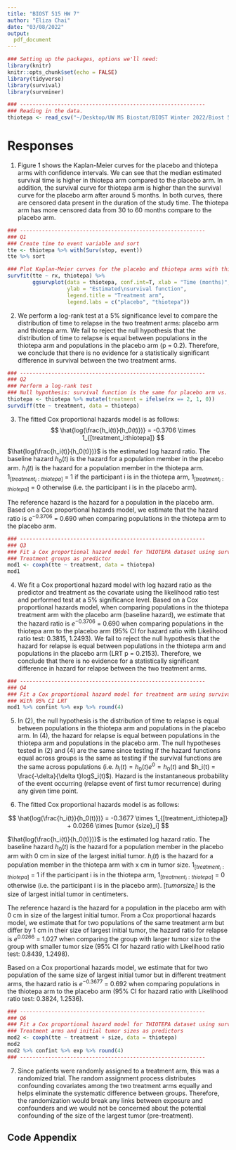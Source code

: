 ```yaml
---
title: "BIOST 515 HW 7"
author: "Eliza Chai"
date: "03/08/2022"
output:
  pdf_document
---
```


```r
### Setting up the packages, options we'll need:
library(knitr)
knitr::opts_chunk$set(echo = FALSE)
library(tidyverse)
library(survival)
library(survminer)
```

```r
### -----------------------------------------------------------
### Reading in the data. 
thiotepa <- read_csv("~/Desktop/UW MS Biostat/BIOST Winter 2022/Biost 515/R dataset/thiotepa.csv")
```

# Responses

1.  Figure 1 shows the Kaplan-Meier curves for the placebo and thiotepa arms with confidence intervals. 
We can see that the median estimated survival time is higher in thiotepa arm compared to the placebo arm. In addition, the survival curve for thiotepa arm is higher than the survival curve for the placebo arm after around 5 months. In both curves, there are censored data present in the duration of the study time. The thiotepa arm has more censored data from 30 to 60 months compare to the placebo arm. 

```r
### -----------------------------------------------------------
### Q1
### Create time to event variable and sort
tte <- thiotepa %>% with(Surv(stop, event))
tte %>% sort
```

```r
### Plot Kaplan-Meier curves for the placebo and thiotepa arms with thiotepa dataset
survfit(tte ~ rx, thiotepa) %>% 
        ggsurvplot(data = thiotepa, conf.int=T, xlab = "Time (months)",
                   ylab = "Estimated\nsurvival function", 
                   legend.title = "Treatment arm",
                   legend.labs = c("placebo", "thiotepa"))
```


2.  We perform a log-rank test at a 5% significance level to compare the distribution of time to relapse in the two treatment arms: placebo arm and thiotepa arm. We fail to reject the null hypothesis that the distribution of time to relapse is equal between populations in the thiotepa arm and populations in the placebo arm (p = 0.2). Therefore, we conclude that there is no evidence for a statistically significant difference in survival between the two treatment arms.

```r
### -----------------------------------------------------------
### Q2
### Perform a log-rank test
### Null hypothesis: survival function is the same for placebo arm vs. thiotepa arm
thiotepa <- thiotepa %>% mutate(treatment = ifelse(rx == 2, 1, 0))
survdiff(tte ~ treatment, data = thiotepa)
```

3.  The fitted Cox proportional hazards model is as follows:
$$
\hat{log(\frac{h_i(t)}{h_0(t)})} = -0.3706 \times 1_{[treatment_i:thiotepa]}
$$

$\hat{log(\frac{h_i(t)}{h_0(t)})}$ is the estimated log hazard ratio. The baseline hazard $h_0(t)$ is the hazard for a population member in the placebo arm. $h_i(t)$ is the hazard for a population member in the thiotepa arm. $1_{[treatment_i:thiotepa]}$ = 1 if the participant i is in the thiotepa arm, $1_{[treatment_i:thiotepa]}$ = 0 otherwise (i.e. the participant i is in the placebo arm).

The reference hazard is the hazard for a population in the placebo arm. Based on a Cox proportional hazards model, we estimate that the hazard ratio is $e^{-0.3706}$ = 0.690 when comparing populations in the thiotepa arm to the placebo arm.

```r
### -----------------------------------------------------------
### Q3
### Fit a Cox proportional hazard model for THIOTEPA dataset using survival:coxph
### Treatment groups as predictor
mod1 <- coxph(tte ~ treatment, data = thiotepa)
mod1
```


4.  We fit a Cox proportional hazard model with log hazard ratio as the predictor and treatment as the covariate using the likelihood ratio test and performed test at a 5% significance level. Based on a Cox proportional hazards model, when comparing populations in the thiotepa treatment arm with the placebo arm (baseline hazard), we estimate that the hazard ratio is $e^{-0.3706}$ = 0.690 when comparing populations in the thiotepa arm to the placebo arm (95% CI for hazard ratio with Likelihood ratio test: 0.3815, 1.2493). We fail to reject the null hypothesis that the hazard for relapse is equal between populations in the thiotepa arm and populations in the placebo arm (LRT p = 0.2153). Therefore, we conclude that there is no evidence for a statistically significant difference in hazard for relapse between the two treatment arms.

```r
### -----------------------------------------------------------
### Q4
### Fit a Cox proportional hazard model for treatment arm using survival:coxph
### With 95% CI LRT
mod1 %>% confint %>% exp %>% round(4)
```


5.  In (2), the null hypothesis is the distribution of time to relapse is equal between populations in the thiotepa arm and populations in the placebo arm. In (4), the hazard for relapse is equal between populations in the thiotepa arm and populations in the placebo arm. The null hypotheses tested in (2) and (4) are the same since testing if the hazard functions equal across groups is the same as testing if the survival functions are the same across populations (i.e. $h_i(t) = h_0(t) e^0 = h_0(t)$ and $h_i(t) = \frac{-\delta}{\delta t}logS_i(t)$). Hazard is the instantaneous probability of the event occurring (relapse event of first tumor recurrence) during any given time point. 


6. The fitted Cox proportional hazards model is as follows:

$$
\hat{log(\frac{h_i(t)}{h_0(t)})} = -0.3677 \times 1_{[treatment_i:thiotepa]} + 0.0266 \times [tumor {size}_i] 
$$

$\hat{log(\frac{h_i(t)}{h_0(t)})}$ is the estimated log hazard ratio. The baseline hazard $h_0(t)$ is the hazard for a population member in the placebo arm with 0 cm in size of the largest initial tumor. $h_i(t)$ is the hazard for a population member in the thiotepa arm with x cm in tumor size. $1_{[treatment_i:thiotepa]}$ = 1 if the participant i is in the thiotepa arm, $1_{[treatment_i:thiotepa]}$ = 0 otherwise (i.e. the participant i is in the placebo arm). [$tumor {size}_i$] is the size of largest initial tumor in centimeters.

The reference hazard is the hazard for a population in the placebo arm with 0 cm in size of the largest initial tumor. From a Cox proportional hazards model, we estimate that for two populations of the same treatment arm but differ by 1 cm in their size of largest initial tumor, the hazard ratio for relapse is $e^{0.0266}$ = 1.027 when comparing the group with larger tumor size to the group with smaller tumor size (95% CI for hazard ratio with Likelihood ratio test: 0.8439, 1.2498).

Based on a Cox proportional hazards model, we estimate that for two population of the same size of largest initial tumor but in different treatment arms, the hazard ratio is $e^{-0.3677}$ = 0.692 when comparing populations in the thiotepa arm to the placebo arm (95% CI for hazard ratio with Likelihood ratio test: 0.3824, 1.2536). 

```r
### -----------------------------------------------------------
### Q6
### Fit a Cox proportional hazard model for THIOTEPA dataset using survival:coxph
### Treatment arms and initial tumor sizes as predictors
mod2 <- coxph(tte ~ treatment + size, data = thiotepa) 
mod2
mod2 %>% confint %>% exp %>% round(4)
### -----------------------------------------------------------
```

7.  Since patients were randomly assigned to a treatment arm, this was a randomized trial. The random assignment process distributes confounding covariates among the two treatment arms equally and helps eliminate the systematic difference between groups. Therefore, the randomization would break any links between exposure and confounders and we would not be concerned about the potential confounding of the size of the largest tumor (pre-treatment).


\pagebreak

## Code Appendix

```r
```
